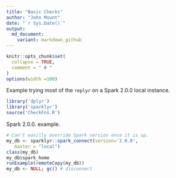 ```yaml
---
title: "Basic Checks"
author: "John Mount"
date: "`r Sys.Date()`"
output:
  md_document:
    variant: markdown_github
---
```


```r
knitr::opts_chunk$set(
  collapse = TRUE,
  comment = " # "
)
options(width =100)
```

Example trying most of the `replyr` on a Spark 2.0.0 local instance.

```r
library('dplyr')
library('sparklyr')
source('CheckFns.R')
```


Spark 2.0.0. example.

```r
# Can't easilly override Spark version once it is up.
my_db <- sparklyr::spark_connect(version='2.0.0', 
   master = "local")
class(my_db)
my_db$spark_home
runExample(remoteCopy(my_db))
my_db <- NULL; gc() # disconnect
```


